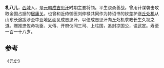 {{merge|札八兒火者}}
{{refimprove|time=2014-05-03T07:55:34+00:00}}
'''札八儿'''，[[西域|西域]]人，是[[元朝|元朝]][[成吉思汗|成吉思汗]]时期主要将领。平生骁勇善战，曾用计谋袭击攻取金国占据的[[居庸关|居庸关]]。也曾和近侍御医刘仲禄共同作为持诏书的钦差护送[[丘处机|丘处机]]从山东长途跋涉至中亚地区面见成吉思汗，以便成吉思汗向丘处机求教长生久视之道。赠推忠佐命功臣、太傅、开府仪同三司、上柱国，追封凉国公，谥武定。寿至一百一十八岁。

==参考==
《元史》
{{元朝人物小作品}}